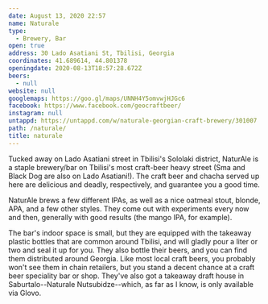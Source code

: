 ```yaml
---
date: August 13, 2020 22:57
name: Naturale
type:
  - Brewery, Bar
open: true
address: 30 Lado Asatiani St, Tbilisi, Georgia
coordinates: 41.689614, 44.801378
openingdate: 2020-08-13T18:57:28.672Z
beers:
  - null
website: null
googlemaps: https://goo.gl/maps/UNNH4Y5omvwjHJGc6
facebook: https://www.facebook.com/geocraftbeer/
instagram: null
untappd: https://untappd.com/w/naturale-georgian-craft-brewery/301007
path: /naturale/
title: naturale
---
```

Tucked away on Lado Asatiani street in Tbilisi's Sololaki district, NaturAle is a staple brewery/bar on Tbilisi's most craft-beer heavy street (Sma and Black Dog are also on Lado Asatiani!). The craft beer and chacha served up here are delicious and deadly, respectively, and guarantee you a good time.

NaturAle brews a few different IPAs, as well as a nice oatmeal stout, blonde, APA, and a few other styles. They come out with experiments every now and then, generally with good results (the mango IPA, for example). 

The bar's indoor space is small, but they are equipped with the takeaway plastic bottles that are common around Tbilisi, and will gladly pour a liter or two and seal it up for you. They also bottle their beers, and you can find them distributed around Georgia. Like most local craft beers, you probably won't see them in chain retailers, but you stand a decent chance at a craft beer speciality bar or shop. They've also got a takeaway draft house in Saburtalo--Naturale Nutsubidze--which, as far as I know, is only available via Glovo. 